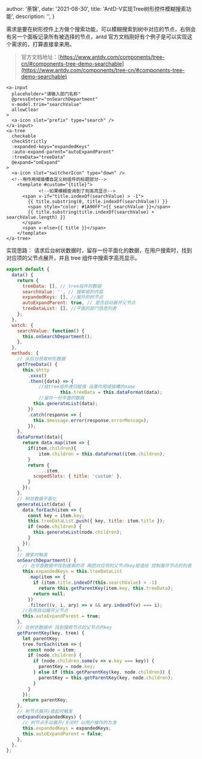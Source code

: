 
  author: '荼锦',
  date: '2021-08-30',
  title: 'AntD-V实现Tree树形控件模糊搜索功能',
  description: '',
}


需求是要在树形控件上方做个搜索功能，可以模糊搜索到树中对应的节点，右侧会有另一个面板记录所有被选择的节点，antd 官方文档刚好有个例子是可以实现这个需求的，打算直接拿来用。

> 官方文档地址：[https://www.antdv.com/components/tree-cn/#components-tree-demo-searchable](https://www.antdv.com/components/tree-cn/#components-tree-demo-searchable)

```vue
<a-input
  placeholder="请输入部门名称"
  @pressEnter="onSearchDepartment"
  v-model.trim="searchValue"
  allowClear
>
  <a-icon slot="prefix" type="search" />
</a-input>
<a-tree
  checkable
  checkStrictly
  :expanded-keys="expandedKeys"
  :auto-expand-parent="autoExpandParent"
  :treeData="treeData"
  @expand="onExpand"
>
  <a-icon slot="switcherIcon" type="down" />
  <!--用作用域插槽自定义树组件的标题部分-->
  	<template #custom="{title}">
			<!--如果模糊查询到了则高亮显示-->
  	  <span v-if="title.indexOf(searchValue) > -1">
  	    {{ title.substring(0, title.indexOf(searchValue)) }}
  	    <span style="color: #1A90FF">{{ searchValue }}</span>
  	    {{ title.substring(title.indexOf(searchValue) + searchValue.length) }}
  	  </span>
  	  <span v-else>{{ title }}</span>
  	</template>
</a-tree>
```

实现思路： 请求后台树状数据时，留存一份平面化的数据，在用户搜索时，找到对应项的父节点展开，并且 tree 组件中搜索字高亮显示。

```javascript
export default {
  data() {
    return {
      treeData: [], // tree组件的数据
      searchValue: '', // 搜索框的内容
      expandedKeys: [], //展开的树节点
      autoExpandParent: true, // 是否自动展开父节点
      treeDataList: [], //平面的部门信息列表
    };
  },
  watch: {
    searchValue: function() {
      this.onSearchDepartment();
    },
  },
  methods: {
    // 从后台获取树形数据
    getTreeData() {
      this.$http
        .xxxx()
        .then({data} => {
        	//给tree组件递归赋值 设置作用域插槽的name
					this.treeData = this.dataFormat(data);
        	//留存一份平面的数据
          this.generateList(data);
        })
        .catch(response => {
          this.$message.error(response.errorMessage);
        });
    },
    dataFormat(data){
      return data.map(item => {
        if(item.children){
        	item.children = this.dataFormat(item.children);
        }
      	return {
        	...item,
          scopedSlots: { title: 'custom' },
        }
      });
    },
    // 树状数据平面化
    generateList(data) {
      data.forEach(item => {
        const key = item.key;
        this.treeDataList.push({ key, title: item.title });
        if (node.children) {
          this.generateList(node.children);
        }
      });
    },
    // 搜索时触发
    onSearchDepartment() {
      // 在平面数据中找到搜索的项 再把对应项的父节点key赋值给 控制展开节点的列表
      this.expandedKeys = this.treeDataList
        .map(item => {
          if (item.title.indexOf(this.searchValue) > -1)
            return this.getParentKey(item.key, this.treeData);
          return null;
        })
        .filter((v, i, ary) => v && ary.indexOf(v) === i);
      //启用自动展开父节点
      this.autoExpandParent = true;
    },
    // 在树状数据中 找到搜索节点的父节点的key
    getParentKey(key, tree) {
      let parentKey;
      tree.forEach(item => {
        const node = item;
        if (node.children) {
          if (node.children.some(v => v.key === key)) {
            parentKey = node.key;
          } else if (this.getParentKey(key, node.children)) {
            parentKey = this.getParentKey(key, node.children);
          }
        }
      });
      return parentKey;
    },
    // 树节点展开/收起时触发
    onExpand(expandedKeys) {
      // 树节点手动展开/关闭时 以用户操作的为准
      this.expandedKeys = expandedKeys;
      this.autoExpandParent = false;
    },
  },
};
```
